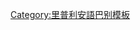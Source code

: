 {{User language-N|ksh|Dä Medmaacher hädd en '''[[:Category:ksh 使用者|ripowarėsch]]''' '''[[:Category:ksh 母語使用者|Mottorshproach]]'''.|里普利安語}}<noinclude>

[[Category:里普利安語巴别模板]]

</noinclude>